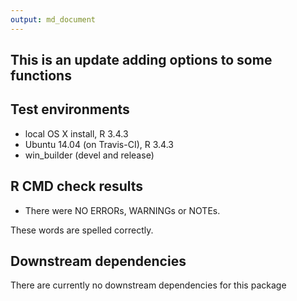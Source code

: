 ```yaml
---
output: md_document
---
```

## This is an update adding options to some functions

## Test environments
* local OS X install, R 3.4.3
* Ubuntu 14.04 (on Travis-CI), R 3.4.3
* win_builder (devel and release)


## R CMD check results

* There were NO ERRORs, WARNINGs or NOTEs. 

These words are spelled correctly. 
 
## Downstream dependencies
   There are currently no downstream dependencies for this package

